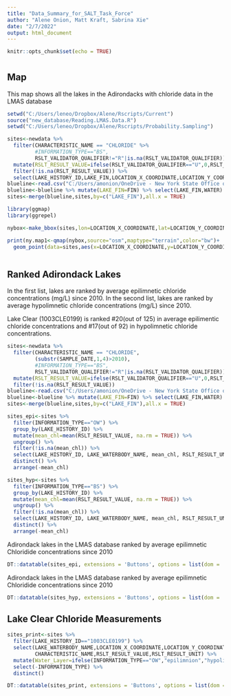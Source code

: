 ```yaml
---
title: "Data_Summary_for_SALT_Task_Force"
author: "Alene Onion, Matt Kraft, Sabrina Xie"
date: "2/7/2022"
output: html_document
---
```


```r
knitr::opts_chunk$set(echo = TRUE)
```

#  {.tabset}

## Map

This map shows all the lakes in the Adirondacks with chloride data in the LMAS database

```r
setwd("C:/Users/leneo/Dropbox/Alene/Rscripts/Current")
source("new_database/Reading.LMAS.Data.R")
setwd("C:/Users/leneo/Dropbox/Alene/Rscripts/Probability.Sampling")

sites<-newdata %>% 
  filter(CHARACTERISTIC_NAME == "CHLORIDE" %>% 
         #INFORMATION_TYPE=="BS",
         RSLT_VALIDATOR_QUALIFIER!="R"|is.na(RSLT_VALIDATOR_QUALIFIER)) %>% 
  mutate(RSLT_RESULT_VALUE=ifelse(RSLT_VALIDATOR_QUALIFIER=="U",0,RSLT_RESULT_VALUE)) %>% 
  filter(!is.na(RSLT_RESULT_VALUE)) %>% 
  select(LAKE_HISTORY_ID,LAKE_FIN,LOCATION_X_COORDINATE,LOCATION_Y_COORDINATE) %>% distinct()
blueline<-read.csv("C:/Users/amonion/OneDrive - New York State Office of Information Technology Services/Lakes.Database/data/2021/data_requests/ADK_Lakes_Blue_Line.csv")
blueline<-blueline %>% mutate(LAKE_FIN=FIN) %>% select(LAKE_FIN,WATER) %>% distinct()
sites<-merge(blueline,sites,by=c("LAKE_FIN"),all.x = TRUE)

library(ggmap)
library(ggrepel)

nybox<-make_bbox(sites,lon=LOCATION_X_COORDINATE,lat=LOCATION_Y_COORDINATE)

print(ny.map1<-qmap(nybox,source="osm",maptype="terrain",color="bw")+
  geom_point(data=sites,aes(x=LOCATION_X_COORDINATE,y=LOCATION_Y_COORDINATE,label=LAKE_HISTORY_ID),size=4))



```

## Ranked Adirondack Lakes

In the first list, lakes are ranked by average epilimnetic chloride concentrations (mg/L) since 2010.
In the second list, lakes are ranked by average hypolimnetic chloride concentrations (mg/L) since 2010.

Lake Clear (1003CLE0199) is ranked #20(out of 125) in average epilimentic chloride concentrations and #17(out of 92) in hypolimnetic chloride concentrations.

```r
sites<-newdata %>% 
  filter(CHARACTERISTIC_NAME == "CHLORIDE",
         (substr(SAMPLE_DATE,1,4)>2010),
         #INFORMATION_TYPE=="BS",
         RSLT_VALIDATOR_QUALIFIER!="R"|is.na(RSLT_VALIDATOR_QUALIFIER)) %>% 
  mutate(RSLT_RESULT_VALUE=ifelse(RSLT_VALIDATOR_QUALIFIER=="U",0,RSLT_RESULT_VALUE)) %>% 
  filter(!is.na(RSLT_RESULT_VALUE))
blueline<-read.csv("C:/Users/amonion/OneDrive - New York State Office of Information Technology Services/Lakes.Database/data/2021/data_requests/ADK_Lakes_Blue_Line.csv")
blueline<-blueline %>% mutate(LAKE_FIN=FIN) %>% select(LAKE_FIN,WATER) %>% distinct()
sites<-merge(blueline,sites,by=c("LAKE_FIN"),all.x = TRUE)

sites_epi<-sites %>% 
  filter(INFORMATION_TYPE=="OW") %>% 
  group_by(LAKE_HISTORY_ID) %>% 
  mutate(mean_chl=mean(RSLT_RESULT_VALUE, na.rm = TRUE)) %>% 
  ungroup() %>% 
  filter(!is.na(mean_chl)) %>% 
  select(LAKE_HISTORY_ID, LAKE_WATERBODY_NAME, mean_chl, RSLT_RESULT_UNIT) %>% 
  distinct() %>% 
  arrange(-mean_chl)

sites_hyp<-sites %>% 
  filter(INFORMATION_TYPE=="BS") %>% 
  group_by(LAKE_HISTORY_ID) %>% 
  mutate(mean_chl=mean(RSLT_RESULT_VALUE, na.rm = TRUE)) %>% 
  ungroup() %>% 
  filter(!is.na(mean_chl)) %>% 
  select(LAKE_HISTORY_ID, LAKE_WATERBODY_NAME, mean_chl, RSLT_RESULT_UNIT) %>% 
  distinct() %>% 
  arrange(-mean_chl)
```

Adirondack lakes in the LMAS database ranked by average epilimnetic Chloridide concentrations since 2010

```r
DT::datatable(sites_epi, extensions = 'Buttons', options = list(dom = 'Bfrtip',buttons = c('copy', 'csv', 'excel', 'pdf', 'print')))
```

Adirondack lakes in the LMAS database ranked by average epilimnetic Chloridide concentrations since 2010

```r
DT::datatable(sites_hyp, extensions = 'Buttons', options = list(dom = 'Bfrtip',buttons = c('copy', 'csv', 'excel', 'pdf', 'print')))

```



## Lake Clear Chloride Measurements

```r

sites_print<-sites %>% 
  filter(LAKE_HISTORY_ID=="1003CLE0199") %>% 
  select(LAKE_WATERBODY_NAME,LOCATION_X_COORDINATE,LOCATION_Y_COORDINATE,SAMPLE_DATE,INFORMATION_TYPE,
         CHARACTERISTIC_NAME,RSLT_RESULT_VALUE,RSLT_RESULT_UNIT) %>% 
  mutate(Water_Layer=ifelse(INFORMATION_TYPE=="OW","epilimnion","hypolimnion")) %>% 
  select(-INFORMATION_TYPE) %>% 
  distinct()

DT::datatable(sites_print, extensions = 'Buttons', options = list(dom = 'Bfrtip',buttons = c('copy', 'csv', 'excel', 'pdf', 'print')))


```